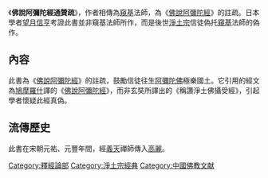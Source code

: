 {{unreferenced|time=2011-04-06T13:09:54+00:00}}
《'''佛說阿彌陀經通贊疏'''》，作者相傳為[[窺基|窺基]]法師，為《[[佛說阿彌陀經|佛說阿彌陀經]]》的註疏。日本學者[[望月信亨|望月信亨]]考證此書並非窺基法師所作，而是後世[[淨土宗|淨土宗]]信徒偽托[[窺基|窺基]]法師的偽作。
==內容==
此書為《[[佛說阿彌陀經|佛說阿彌陀經]]》的註疏，鼓勵信徒往生[[阿彌陀佛|阿彌陀佛]]極樂國土。它引用的經文為[[鳩摩羅什|鳩摩羅什]]譯的《[[佛說阿彌陀經|佛說阿彌陀經]]》，而非玄奘所譯出的《稱讚淨土佛攝受經》，引起學者懷疑此經真偽。
==流傳歷史==
此書在宋朝元祐、元豐年間，經[[義天|義天]]禪師傳入[[高麗|高麗]]。
{{佛教小作品}}
[[Category:釋經論部|Category:釋經論部]]
[[Category:淨土宗經典|Category:淨土宗經典]]
[[Category:中國佛教文献|Category:中國佛教文献]]